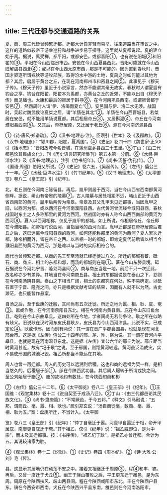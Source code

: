 ```yaml
---
---
---
```

title: 三代迁都与交通道路的关系
---



夏、商、周三代皆曾频繁迁都。迁都大计自非轻而易举，往来道路当在审议之中。这样的道路似较帝王游幸巡狩和战争进步易于探寻。这里就从夏都说起。夏的建立始于禹。据说，禹受禅，都平阳，或都安邑，或都晋阳①。也有说在阳城②和阳翟的③。平阳在今山西临汾市西。安邑在今山西夏县西北。晋阳可能就在今山西旧解虞县西北④；或以在今山西太原市西，那是不可能的。因为直到春秋时，晋国才驱逐所谓戎狄等游牧部族，取得汾水中游的土地，夏禹之时如何能以其地为都？其后，启居于黄台之丘，在现在河南郑州市和密县之间⑤。此事见于《穆天子传》。《穆天子传》虽近于小说家言，然亦不能谓其毫无故实。春秋时人谓夏启有钧台之享。钧台在阳翟，阳翟本为禹都，亦黄台之丘的近郊，不能以出自《穆天子传》而见绌也。太康和最后的桀居于斟寻⑥，在今河南巩县西南。或谓桀曾都于安邑⑦，然西周时人谓“伊、洛竭而夏亡”①，安邑固与伊、洛二水无涉。战国时，吴起对魏武侯论夏桀之居，谓“羊肠在其北”②。羊肠在今山西晋城县，若桀居在安邑，就不能用羊肠说夏都。其后相居帝丘③，又居斟灌④。帝丘在今河南濮阳县西南⑤。又其后，帝杼居原，又迁居于老丘⑥。源在今河南济源县西

①《诗·唐风·郑谱疏》。②《汉书·地理志·注》，臣瓒引《世本》及《汲郡故》。③《汉书·地理志》：“颖川郡，阳翟，夏禹国”。④《史记》卷四十四《魏世家·正义》引《括地志》：“晋阳故城今名晋城，在蒲州虞乡县西三十五里。”⑤丁山：《由三代都邑论其民族文化》，刊《历史语言研究所集刊》第五本第一分册。⑥《水经·巨洋水注》及《汉书·地理志》，注引《竹书纪年》。⑦《尚书·汤誓·伪孔传》。①《国语·周语》伯阳父所说。②《史记》卷六五，《吴起传》。③《左传》僖公三十一年。④《水经·巨洋水注》引《竹书纪年》。⑤《汉书·地理志》。⑥《太平御览》卷八二《皇王部》引《纪年》。

北，老丘则在今河南旧陈留县。再后，胤甲则居于西河。当在今山西省西南部黄河侧畔。据说，崤山有帝皋的陵墓⑦。古人陵墓与居处相距不远，崤山正近于山西省西南部的黄河。胤甲后两传为帝皋。帝皋及其父孔甲未见迁都事，当因胤甲之旧，以西河为都。或以西河在今河南濮阳县西。古代黄河曾流经今濮阳县西，春秋战国时东土之人多称那里的黄河为西河。然战国时亦有人称今山西西南部的黄河为西河⑧。夏人以西河相称，仅见于胤甲的都城。如上所说，帝相居帝丘，帝丘即在今濮阳县。如帝相时说西河，当指当地的西河而言。胤甲迁都是在帝杼居原后君丘之后，这已远离今濮阳县西的西河，如何还能称那里的黄河为西河？夏人累次迁都，除帝相而外，皆在帝丘之西。以帝相一时的都城，即肯定夏代前后皆以相当今濮阳县西的黄河为西河，那是难以与当时的实际相符合的。

商代也曾频繁迁都。从商的先王契至汤就已经迁徙过八次。所迁的都城有蕃、砥石、商、商丘、相土的东都和邶，而汤的都城则在毫①。蕃在今山东滕县境。砥石据说在今河北宁晋、隆尧两县间②。商与商丘当是一地，前后不只一次迁此，故名称亦少有差异。其地当在今河南商丘县。相土的东都据说是在泰山之下，邶则在今河南汤阴县南。泰山之下相当广阔，相土的东都究在何处，殊不易确定。以砥石置于宁晋、隆尧之间，亦只是根据文献考证的结果，因而有人就不以为然。古史渺茫，也只能暂作悬案。

自汤之后，至于盘庚的迁殷，其间尚有五次迁徙。所迁之地为嚣、相、耿、庇、奄③。嚣或作隞，在今河南荥阳县东北。相在今河南内黄县南。庇在今山东旧鱼台县。奄则在今山东曲阜县。这四处所在今地，学者间尚无若何争论。耿之所在似略有歧义。旧说耿在汉时河东皮氏县耿乡，皮氏县为今山西河津县。此说不实，已成定论④。耿或作邢，因而别有两说：其一谓在晋广平郡襄国县，也就是现在河北邢台市。这是据《左传》僖公二十四年的邢、茅、昨、祭为说。其一谓在晋河内平皋县，也就是现在河南温县东北。这是据《左传》宜公六年的邢丘为说。邢丘距当时黄河甚近，故有“圮于耿”之说。至于邢国，则距黄河较远，黄河虽泛滥成灾，实不易使邢国的城池圮毁。祖乙所都当不能远在其地。

周人也曾一再迁都。周人的历史可以远溯到后稷。这也和商的远祖为契一样，是相当悠久的。后稷居于邰①。邰在今陕西武功县。其后周人辗转于所谓戎狄之间。至公刘始居于豳②。豳的故地约有数处，在今陕西旬邑和彬

⑦《左传》僖公三十二年。⑧《太平御览》卷八二《皇王部》引《纪年》。①王国维：《观堂集林》卷十二《说自契至于成汤八迁》。②丁山：《由三代都邑论其民族文化》。③《尚书·盘庚篇》：“不常厥邑，于今五邦。”《释文》引马融说：“五邦，谓商丘、毫、嚣、相、耿也。”疏引郑玄说：“汤自商徒毫，数商、毫、嚣、相、耿为五。”案：盘庚所迁，不当计入。《太平御

览》卷八三《皇王部》引《纪年》：“仲丁自毫迁于嚣。河亶甲自嚣迁于相，帝开甲居庇，南庚更自庇迁于奄。”其于祖乙，仅引《纪年》说：“祖乙胜即位，是为中宗”，而未及其迁都事。按：《书序传》，“祖乙圮于耿”。是祖乙亦曾迁都。合计为五。其说较诸家为胜。

④《观堂集林》卷十二《说耿》。①《史记》卷四《周本纪》。②《诗·大雅·公刘》毛《传》。

县。这显示其居地仍在动荡不安之中。接着又相继迁于周原③、程④和丰、镐。再后，又曾一度迁于犬丘⑤。幽王于骊山覆败之后，平王更东迁于雒邑，是为东周。周原在今陕西扶风、歧山两县间。程在今陕西咸阳市东北。丰在今陕西户县东。镐在今西安市西南。犬丘在今陕西兴平县东南。雒邑则在今河南洛阳市。